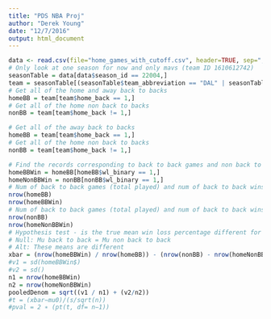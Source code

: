```yaml
---
title: "PDS NBA Proj"
author: "Derek Young"
date: "12/7/2016"
output: html_document
---
```


```r
data <- read.csv(file="home_games_with_cutoff.csv", header=TRUE, sep=",")
# Only look at one season for now and only mavs (team ID 1610612742)
seasonTable = data[data$season_id == 22004,]
team = seasonTable[(seasonTable$team_abbreviation == "DAL" | seasonTable$opp_team_id == 1610612742), ]
# Get all of the home and away back to backs 
homeBB = team[team$home_back == 1,]
# Get all of the home non back to backs
nonBB = team[team$home_back != 1,]

# Get all of the away back to backs 
homeBB = team[team$home_back == 1,]
# Get all of the home non back to backs
nonBB = team[team$home_back != 1,]

# Find the records corresponding to back to back games and non back to back games
homeBBWin = homeBB[homeBB$wl_binary == 1,]
homeNonBBWin = nonBB[nonBB$wl_binary == 1,]
# Num of back to back games (total played) and num of back to back wins 
nrow(homeBB)
nrow(homeBBWin)
# Num of back to back games (total played) and num of back to back wins 
nrow(nonBB)
nrow(homeNonBBWin)
# Hypothesis test - is the true mean win loss percentage different for back to back than non-back to back games? Test at alpha = 0.05. 
# Null: Mu back to back = Mu non back to back
# Alt: These means are different 
xbar = (nrow(homeBBWin) / nrow(homeBB)) - (nrow(nonBB) - nrow(homeNonBBWin))
#v1 = sd(homeBBWin$)
#v2 = sd()
n1 = nrow(homeBBWin)
n2 = nrow(homeNonBBWin)
pooledDenom = sqrt((v1 / n1) + (v2/n2))
#t = (xbar−mu0)/(s/sqrt(n)) 
#pval = 2 ∗ (pt(t, df= n−1))
```

```R




```



